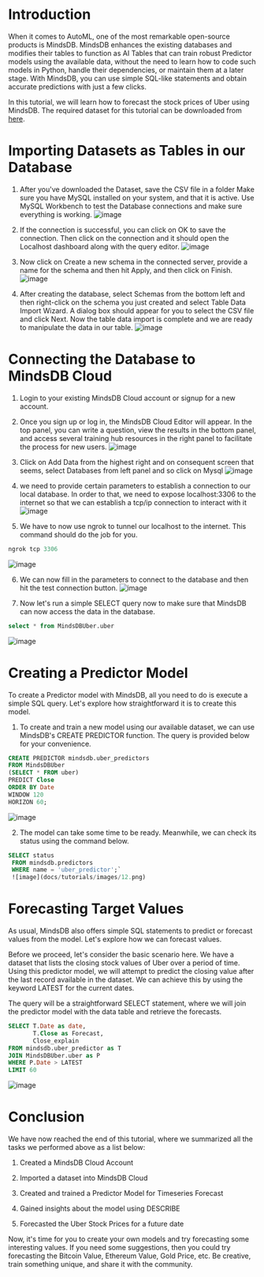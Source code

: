 # Introduction
When it comes to AutoML, one of the most remarkable open-source products is MindsDB. MindsDB enhances the existing databases and modifies their tables to function as AI Tables that can train robust Predictor models using the available data, without the need to learn how to code such models in Python, handle their dependencies, or maintain them at a later stage. With MindsDB, you can use simple SQL-like statements and obtain accurate predictions with just a few clicks.

In this tutorial, we will learn how to forecast the stock prices of Uber using MindsDB. The required dataset for this tutorial can be downloaded from [here](https://finance.yahoo.com/quote/UBER/history?period1=1525219200&period2=1682985600&interval=1d&filter=history&frequency=1d&includeAdjustedClose=true).

# Importing Datasets as Tables in our Database

1. After you've downloaded the Dataset, save the CSV file in a folder Make sure you have MySQL installed on your system, and that it is active. Use MySQL Workbench to test the Database connections and make sure everything is working.
![image](docs/tutorials/images/1.png)

2. If the connection is successful, you can click on OK to save the connection. Then click on the connection and it should open the Localhost dashboard along with the query editor.
![image](docs/tutorials/images/2.png)

3. Now click on Create a new schema in the connected server, provide a name for the schema and then hit Apply, and then click on Finish.
![image](docs/tutorials/images/3.png)

4. After creating the database, select Schemas from the bottom left and then right-click on the schema you just created and select Table Data Import Wizard. A dialog box should appear for you to select the CSV file and click Next. Now the table data import is complete and we are ready to manipulate the data in our table.
![image](docs/tutorials/images/4.avif)

# Connecting the Database to MindsDB Cloud

1. Login to your existing MindsDB Cloud account or signup for a new account.

2. Once you sign up or log in, the MindsDB Cloud Editor will appear. In the top panel, you can write a question, view the results in the bottom panel, and access several training hub resources in the right panel to facilitate the process for new users.
![image](docs/tutorials/images/5.png)

3. Click on Add Data from the highest right and on consequent screen that seems, select Databases from left panel and so click on Mysql
![image](docs/tutorials/images/6.png)

4. we need to provide certain parameters to establish a connection to our local database. In order to that, we need to expose localhost:3306 to the internet so that we can establish a tcp/ip connection to interact with it
![image](docs/tutorials/images/7.png)

5. We have to now use ngrok to tunnel our localhost to the internet. This command should do the job for you.  
```sql 
ngrok tcp 3306 
```

![image](docs/tutorials/images/8.jpeg)

6. We can now fill in the parameters to connect to the database and then hit the test connection button.
![image](docs/tutorials/images/9.png)

7. Now let's run a simple SELECT query now to make sure that MindsDB can now access the data in the database.   
```sql 
select * from MindsDBUber.uber 
```

![image](docs/tutorials/images/10.png)

# Creating a Predictor Model
To create a Predictor model with MindsDB, all you need to do is execute a simple SQL query. Let's explore how straightforward it is to create this model.

1. To create and train a new model using our available dataset, we can use MindsDB's CREATE PREDICTOR function. The query is provided below for your convenience.   

```sql
CREATE PREDICTOR mindsdb.uber_predictors     
FROM MindsDBUber
(SELECT * FROM uber)            
PREDICT Close                    
ORDER BY Date               
WINDOW 120                         
HORIZON 60;     
```

 ![image](docs/tutorials/images/11.png)

2. The model can take some time to be ready. Meanwhile, we can check its status using the command below.  
```sql
SELECT status
 FROM mindsdb.predictors
 WHERE name = 'uber_predictor';`
 ![image](docs/tutorials/images/12.png)
```

# Forecasting Target Values
As usual, MindsDB also offers simple SQL statements to predict or forecast values from the model. Let's explore how we can forecast values.

Before we proceed, let's consider the basic scenario here. We have a dataset that lists the closing stock values of Uber over a period of time. Using this predictor model, we will attempt to predict the closing value after the last record available in the dataset. We can achieve this by using the keyword LATEST for the current dates.

The query will be a straightforward SELECT statement, where we will join the predictor model with the data table and retrieve the forecasts.

```sql
SELECT T.Date as date,
       T.Close as Forecast,
       Close_explain
FROM mindsdb.uber_predictor as T
JOIN MindsDBUber.uber as P
WHERE P.Date > LATEST
LIMIT 60 
```
![image](docs/tutorials/images/13.png)

# Conclusion
We have now reached the end of this tutorial, where we summarized all the tasks we performed above as a list below:

1. Created a MindsDB Cloud Account

2. Imported a dataset into MindsDB Cloud

3. Created and trained a Predictor Model for Timeseries Forecast

4. Gained insights about the model using DESCRIBE

5. Forecasted the Uber Stock Prices for a future date

Now, it's time for you to create your own models and try forecasting some interesting values. If you need some suggestions, then you could try forecasting the Bitcoin Value, Ethereum Value, Gold Price, etc. Be creative, train something unique, and share it with the community.
